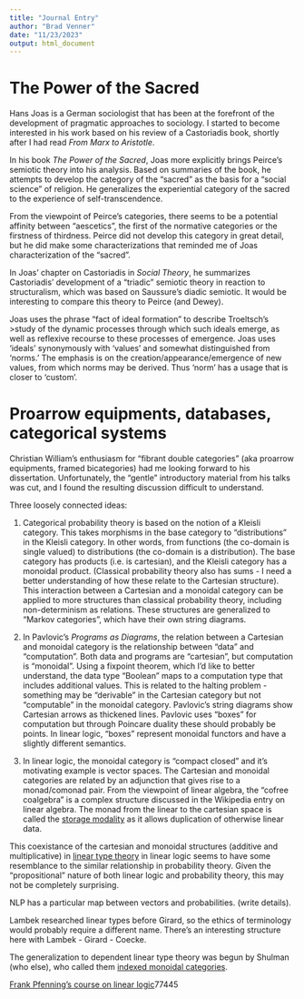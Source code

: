 ```yaml
---
title: "Journal Entry"
author: "Brad Venner"
date: "11/23/2023"
output: html_document
---
```


# The Power of the Sacred

Hans Joas is a German sociologist that has been at the forefront of the development of pragmatic approaches to sociology. I started to become interested in his work based on his review of a Castoriadis book, shortly after I had read *From Marx to Aristotle*. 

In his book *The Power of the Sacred*, Joas more explicitly brings Peirce's semiotic theory into his analysis. Based on summaries of the book, he attempts to develop the category of the "sacred" as the basis for a "social science" of religion. He generalizes the experiential category of the sacred to the experience of self-transcendence.

From the viewpoint of Peirce's categories, there seems to be a potential affinity between "aescetics", the first of the normative categories or the firstness of thirdness. Peirce did not develop this category in great detail, but he did make some characterizations that reminded me of Joas characterization of the "sacred". 

In Joas' chapter on Castoriadis in *Social Theory*, he summarizes Castoriadis' development of a "triadic" semiotic theory in reaction to structuralism, which was based on Saussure's diadic semiotic. It would be interesting to compare this theory to Peirce (and Dewey). 

Joas uses the phrase "fact of ideal formation" to describe Troeltsch's 
>study of the dynamic processes through which such ideals emerge, as well as reflexive recourse to these processes of emergence.
Joas uses 'ideals' synonymously with 'values' and somewhat distinguished from 'norms.' The emphasis is on the creation/appearance/emergence of new values, from which norms may be derived. Thus 'norm' has a usage that is closer to 'custom'.

# Proarrow equipments, databases, categorical systems

Christian William's enthusiasm for "fibrant double categories" (aka proarrow equipments, framed bicategories) had me looking forward to his dissertation. Unfortunately, the "gentle" introductory material from his talks was cut, and I found the resulting discussion difficult to understand. 

Three loosely connected ideas:

1. Categorical probability theory is based on the notion of a Kleisli category. This takes morphisms in the base category to "distributions" in the Kleisli category. In other words, from functions (the co-domain is single valued) to distributions (the co-domain is a distribution). The base category has products (i.e. is cartesian), and the Kleisli category has a monoidal product. (Classical probability theory also has sums - I need a better understanding of how these relate to the Cartesian structure). This interaction between a Cartesian and a monoidal category can be applied to more structures than classical probability theory, including non-determinism as relations. These structures are generalized to "Markov categories", which have their own string diagrams.

2.  In Pavlovic's *Programs as Diagrams*, the relation between a Cartesian and monoidal category is the relationship between "data" and "computation". Both data and programs are "cartesian", but computation is "monoidal". Using a fixpoint theorem, which I'd like to better understand, the data type "Boolean" maps to a computation type that includes additional values. This is related to the halting problem - something may be "derivable" in the Cartesian category but not "computable" in the monoidal category. Pavlovic's string diagrams show Cartesian arrows as thickened lines. Pavlovic uses "boxes" for computation but through Poincare duality these should probably be points. In linear logic, "boxes" represent monoidal functors and have a slightly different semantics.

3.  In linear logic, the monoidal category is "compact closed" and it's motivating example is vector spaces. The Cartesian and monoidal categories are related by an adjunction that gives rise to a monad/comonad pair. From the viewpoint of linear algebra, the "cofree coalgebra" is a complex structure discussed in the Wikipedia entry on linear algebra. The monad from the linear to the cartesian space is called the [storage modality](https://ncatlab.org/nlab/show/%21-modality) as it allows duplication of otherwise linear data.

This coexistance of the cartesian and monoidal structures (additive and multiplicative) in [linear type theory](https://ncatlab.org/nlab/show/linear+type+theory) in linear logic seems to have some resemblance to the similar relationship in probability theory. Given the "propositional" nature of both linear logic and probability theory, this may not be completely surprising. 

NLP has a particular map between vectors and probabilities. (write details).

Lambek researched linear types before Girard, so the ethics of terminology would probably require a different name. There's an interesting structure here with Lambek - Girard - Coecke.

The generalization to dependent linear type theory was begun by Shulman (who else), who called them [indexed monoidal categories](http://arxiv.org/abs/1211.1555).

[Frank Pfenning's course on linear logic](https://www.cs.cmu.edu/~fp/courses/linear/)77445

